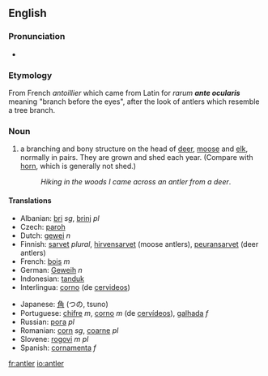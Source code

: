 ==English==
{{wikipedia}}
===Pronunciation===
*{{audio|en-us-antler.ogg|Audio (US)}}


=== Etymology ===
From French ''antoillier'' which came from Latin for ''rarum '''ante ocularis''' '' meaning "branch before the eyes", after the look of antlers which resemble a tree branch.

===Noun===
{{en-noun}}
#a branching and bony structure on the head of [[deer]], [[moose]] and [[elk]], normally in pairs. They are grown and shed each year. (Compare with [[horn]], which is generally not shed.)
#:''Hiking in the woods I came across an antler from a deer''.

====Translations====
{{top}}
*Albanian: [[bri]] ''sg'', [[brinj]] ''pl''
*Czech: [[paroh]] {{m}}
*Dutch: [[gewei]] ''n''
*Finnish: [[sarvet]] ''plural'', [[hirvensarvet]] (moose antlers), [[peuransarvet]] (deer antlers)
*French: [[bois]] ''m''
*German: [[Geweih]] ''n''
*Indonesian: [[tanduk]]
*Interlingua: [[corno]] (de [[cervideo]]s)
{{mid}}
*Japanese: [[角]] (つの, tsuno)
*Portuguese: [[chifre]] ''m'', [[corno]] ''m'' (de [[cervídeo]]s), [[galhada]] ''f''
*Russian: [[рога]] ''pl''
*Romanian: [[corn]] ''sg'', [[coarne]] ''pl''
*Slovene: [[rogovi]] ''m pl''
*Spanish: [[cornamenta]] ''f''
{{bottom}}


[[fr:antler]]
[[io:antler]]